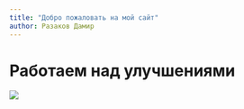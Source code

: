 ```yaml
---
title: "Добро пожаловать на мой сайт"
author: Разаков Дамир
---
```

# Работаем над улучшениями
![](photo.jpg)
